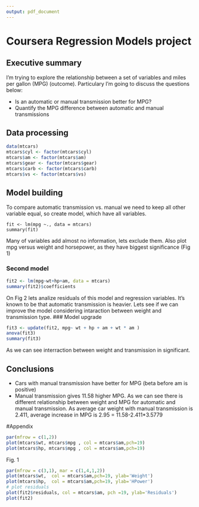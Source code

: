```yaml
---
output: pdf_document
---
```

Coursera Regression Models project
=========================

## Executive summary
I'm trying to explore the relationship between a set of variables and miles per gallon (MPG) (outcome). Particulary I'm going to discuss the questions below:

- Is an automatic or manual transmission better for MPG?
- Quantify the MPG difference between automatic and manual transmissions

## Data processing
```r
data(mtcars)
mtcars$cyl <- factor(mtcars$cyl) 
mtcars$am <- factor(mtcars$am)
mtcars$gear <- factor(mtcars$gear)
mtcars$carb <- factor(mtcars$carb)
mtcars$vs <- factor(mtcars$vs)
```
## Model building 
To compare automatic transmission vs. manual we need to keep all other variable equal, so create model, which have all variables.
```
fit <- lm(mpg ~., data = mtcars)
summary(fit)
```
Many of variables add almost no information, lets exclude them. Also plot mpg versus weight and horsepower, as they have biggest significance (Fig 1)

### Second model
```r
fit2 <- lm(mpg~wt+hp+am, data = mtcars)
summary(fit2)$coefficients
```
On Fig 2 lets analize residuals of this model and regression variables.
It's known to be that automatic transmission is heavier.
Lets see if we can improve the model considering intaraction between weight and transmission type.
### Model upgrade
```r
fit3 <- update(fit2, mpg~ wt + hp + am + wt * am )
anova(fit3)
summary(fit3)
```
As we can see interraction between weight and transmission in significant.

## Conclusions

- Cars with manual transmission have better for MPG (beta before am is positive)
- Manual transmission gives 11.58 higher MPG. As we can see there is different relationship between weight and MPG for automatic and manual transmission. As average car weight with manual transmission is 2.411, average increase in MPG is 2.95 = 11.58-2.411*3.5779
\pagebreak

#Appendix
```r
par(mfrow = c(1,2))
plot(mtcars$wt, mtcars$mpg , col = mtcars$am,pch=19)
plot(mtcars$hp, mtcars$mpg , col = mtcars$am,pch=19)
```
Fig. 1
\pagebreak

```r
par(mfrow = c(3,1), mar = c(1,4,1,2))
plot(mtcars$wt,  col = mtcars$am,pch=19, ylab='Weight')
plot(mtcars$hp,  col = mtcars$am,pch=19, ylab='HPower')
# plot residuals
plot(fit2$residuals, col = mtcars$am, pch =19, ylab='Residuals')
plot(fit2)
```